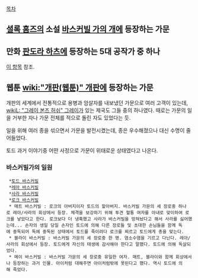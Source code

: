 [[목차]]
== [[셜록 홈즈]]의 소설 [[바스커빌 가의 개]]에 등장하는 가문 ==
== 만화 [[판도라 하츠]]에 등장하는 5대 공작가 중 하나 ==
[[판도라 하츠/등장인물#s-5|이 항목]] 참조.
== 웹툰 [[wiki:"개판(웹툰)" 개판]]에 등장하는 가문 ==
개판의 세계에서 전통적으로 용병과 암살자를 내보냈던 가문으로 여러 고객이 있는데, [[wikiL: "그레이 본즈 허쉬" 그레이]]가 있는 제국도 그들 중의 하나였다. 때로는 가문의 일을 거부한 자나 가문 전체를 적으로 돌린 자도 있었다는 듯. 

일을 위해 여러 종을 섞으면서 가문을 발전시켰는데, 종은 우수해졌으나 대신 수명이 줄어들었다.

토드 과거 이야기중 어떤 사정으로 가문이 위태로운 상태였다고 나온다.

=== 바스커빌가의 일원 ===
  *[[토드 바스커빌]]
  *[[레아 바스커빌]]
  *[[사라 바스커빌]]
  *[[로크 바스커빌]]
  * 매트 바스커빌 : 로크의 아버지이자 토드의 할아버지. 바스커빌 가문의 세 장로중 하나로 레아/사라의 회상에서 등장. 체격을 보강하기 위해 투견 혈통 여자를 아내로 맞이하여 로크를 낳았다고 한다. 로크보다 더 냉혹했고 사라가 바스커빌을 망쳐놨다고 해서 사라를 싫어했는데... 손자의 생일 당일 손자인 토드에 의해 다른 장로들 및 초대한 손님들을 함께 독에 중독되어 독에 중독된 상태에서 토드를 죽이려다 로크를 찌르고 토드에게 총을 맞는다.
  * 블라이 바스커빌 : 바스커빌 가문의 세 장로중 한 명. 염소수염을 기르고 다닌다. 레아/사라의 회상에서 등장. 토드에게 자신의 태생에 감사해야 한다고 말했다. 토드에 의해 독살되었다.
  * 메이 바스커빌 : 바스커빌 가문의 세 장로중 유일한 여자. 매트, 블라이와 함께 회상에서나 등장하는 과거 인물. 아이처럼 대해주면 아이처럼밖에 못된다고 했다. 역시 토드에 의해 죽었다.

